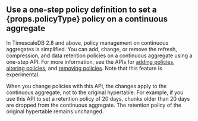 
<h2>
  Use a one-step policy definition to set a {props.policyType} policy on a
  continuous aggregate
</h2>

In TimescaleDB 2.8 and above, policy management on continuous aggregates is
simplified. You can add, change, or remove the refresh, compression, and data
retention policies on a continuous aggregate using a one-step API. For more
information, see the APIs for [adding policies][add-policies], [altering
policies][alter-policies], and [removing policies][remove-policies]. Note that
this feature is experimental.

<Experimental />

<highlight type="note">
  When you change policies with this API, the changes apply to the continuous
  aggregate, not to the original hypertable. For example, if you use this API to
  set a retention policy of 20 days, chunks older than 20 days are dropped from
  the continuous aggregate. The retention policy of the original hypertable
  remains unchanged.
</highlight>

[add-policies]: /api/:currentVersion:/continuous-aggregates/add_policies/
[alter-policies]: /api/:currentVersion:/continuous-aggregates/alter_policies/
[remove-policies]: /api/:currentVersion:/continuous-aggregates/remove_policies/
